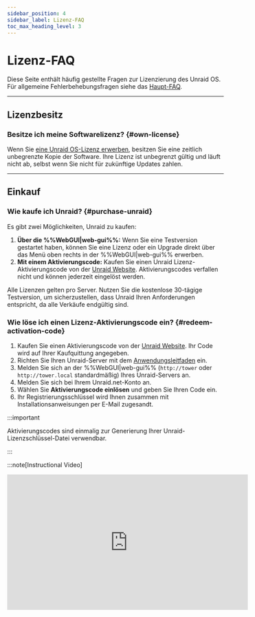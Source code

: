 ```yaml
---
sidebar_position: 4
sidebar_label: Lizenz-FAQ
toc_max_heading_level: 3
---
```


# Lizenz-FAQ

Diese Seite enthält häufig gestellte Fragen zur Lizenzierung des Unraid OS. Für allgemeine Fehlerbehebungsfragen siehe das [Haupt-FAQ](faq.mdx).

---

## Lizenzbesitz

### Besitze ich meine Softwarelizenz? {#own-license}

Wenn Sie [eine Unraid OS-Lizenz erwerben](https://unraid.net/pricing), besitzen Sie eine zeitlich unbegrenzte Kopie der Software. Ihre Lizenz ist unbegrenzt gültig und läuft nicht ab, selbst wenn Sie nicht für zukünftige Updates zahlen.

---

## Einkauf

### Wie kaufe ich Unraid? {#purchase-unraid}

Es gibt zwei Möglichkeiten, Unraid zu kaufen:

1. **Über die %%WebGUI|web-gui%%:** Wenn Sie eine Testversion gestartet haben, können Sie eine Lizenz oder ein Upgrade direkt über das Menü oben rechts in der %%WebGUI|web-gui%% erwerben.
2. **Mit einem Aktivierungscode:** Kaufen Sie einen Unraid Lizenz-Aktivierungscode von der [Unraid Website](https://unraid.net/pricing). Aktivierungscodes verfallen nicht und können jederzeit eingelöst werden.

Alle Lizenzen gelten pro Server. Nutzen Sie die kostenlose 30-tägige Testversion, um sicherzustellen, dass Unraid Ihren Anforderungen entspricht, da alle Verkäufe endgültig sind.

### Wie löse ich einen Lizenz-Aktivierungscode ein? {#redeem-activation-code}

1. Kaufen Sie einen Aktivierungscode von der [Unraid Website](https://unraid.net/pricing). Ihr Code wird auf Ihrer Kaufquittung angegeben.
2. Richten Sie Ihren Unraid-Server mit dem [Anwendungsleitfaden](../getting-started/set-up-unraid/create-your-bootable-media.mdx) ein.
3. Melden Sie sich an der %%WebGUI|web-gui%% (`http://tower` oder `http://tower.local` standardmäßig) Ihres Unraid-Servers an.
4. Melden Sie sich bei Ihrem Unraid.net-Konto an.
5. Wählen Sie **Aktivierungscode einlösen** und geben Sie Ihren Code ein.
6. Ihr Registrierungsschlüssel wird Ihnen zusammen mit Installationsanweisungen per E-Mail zugesandt.

:::important

Aktivierungscodes sind einmalig zur Generierung Ihrer Unraid-Lizenzschlüssel-Datei verwendbar.

:::

:::note[Instructional Video]

<div style={{ display: "flex", justifyContent: "center", margin: "20px 0" }}>
  <iframe title="Loom Durchlauf: Unraid-Lizenzierung FAQ" width="560" height="315" src="https://www.loom.com/embed/3ceb40440240474aaa80a0b7e3e69cb2" frameBorder="0" webkitAllowFullScreen mozAllowFullScreen allowFullScreen allow="Autoplay; Vollbild" />
</div>

:::

### Ich bin Wiederverkäufer/OEM und muss eine Lizenz im Auftrag meines Kunden kaufen. Was soll ich tun? {#oem-purchase}

Sie können eine Lizenz über die %%WebGUI|web-gui%% oder durch den Erwerb eines Aktivierungscodes auf der [Unraid-Website](https://unraid.net/pricing) erwerben.

Wählen Sie beim Bezahlen die "OEM"-Option aus und geben Sie Ihre Kaufdaten ein, einschließlich Name und E-Mail-Adresse Ihres Kunden. Der Lizenzschlüssel wird auf den Namen Ihres Kunden ausgestellt und direkt an ihn gesendet. Nach dem Bezahlen finden Sie auch einen Link zum Herunterladen der Rechnung.

Für OEM-/Wiederverkäuferpreise (10 Lizenzen oder mehr) [kontaktieren Sie Unraid](https://unraid.net/contact) für Sonderpreise.

---

## Lizenzverwaltung

### Wie upgrade ich meine Unraid-Lizenz? {#upgrade-license}

Sie können Ihre Lizenz jederzeit in der %%WebGUI|web-gui%% (***Tools → Registration***) oder [über das Kontoportal](https://account.unraid.net/keys) (durch Klicken auf **••• More** und Auswählen von **Upgrade Key**) upgraden.

<div style={{ display: "flex", justifyContent: "center", margin: "20px 0" }}>
  | Upgrade-Pfad         | Einmalige Upgrade-Gebühr | Neue Gerätebegrenzung¹ |
  | -------------------- | ------------------------ | ---------------------- |
  | Starter → Unleashed  | 69 $ USD                 | Unbegrenzt²            |
  | Starter → Lifetime   | 209 $ USD                | Unbegrenzt²            |
  | Unleashed → Lifetime | 149 $ USD                | Unbegrenzt²            |
  | Basic → Unleashed    | 49 $ USD                 | Unbegrenzt²            |
  | Plus → Unleashed     | 19 $ USD                 | Unbegrenzt²            |
  | Basic → Plus         | 89 $ USD                 | Bis zu 12 Geräte¹      |
  | Basic → Pro          | 139 $ USD                | Bis zu 30 Geräte¹      |
  | Plus → Pro           | 109 $ USD                | Bis zu 30 Geräte¹      |
</div>

**Jährliche Verlängerungsgebühr** (nur Starter & Unleashed): 36 $ USD

<sup>1</sup> Angeschlossene Speichermedien bezieht sich auf die Gesamtzahl der Festplatten, die Sie anschließen dürfen, bevor der %%array|array%% gestartet wird (dies schließt das USB-Flash-Startgerät nicht ein).\
<sup>2</sup> "Unbegrenzt" bedeutet, dass Sie nicht durch die Lizenz, sondern durch Hardware- und Betriebssystemeinschränkungen begrenzt sind. Zusätzliche Speichermedien können für %%VMs|vm%%, nicht zugewiesene Geräte oder andere Unraid-Funktionen verwendet werden.\*

### Wie installiere ich meine Lizenzschlüssel-Datei manuell auf meinem USB-Flash-Gerät? {#manual-keyfile-install}

#### Manuelle (Offline) Methode

1. Stellen Sie sicher, dass Sie ein aktuelles Backup Ihres USB-Laufwerks haben. Verwenden Sie [Unraid Connect](../../unraid-connect/overview-and-setup.mdx) (empfohlen) oder die lokale Backup-Option unter ***Main → Flash → Flash Backup***.
2. Fahren Sie Ihren Unraid-Server herunter und entfernen Sie das USB-Flash-Gerät.
3. Schließen Sie den USB-Flash an einen anderen Computer an.
4. Öffnen Sie das USB-Laufwerk und kopieren Sie Ihre `.key` Datei in den `/config` Ordner.
   *Stellen Sie sicher, dass dies die einzige `.key` Datei ist - löschen Sie alle anderen.*
5. Werfen Sie das USB-Flash-Gerät sicher aus, installieren Sie es wieder in Ihrem Server und starten Sie diesen neu.

#### Netzwerk (Online) Methode

1. Wenn Ihr Server läuft und das Flash-Share in Ihrem Netzwerk sichtbar ist, navigieren Sie zum Flash-Share unter **Netzwerk**.
2. Ziehen Sie die Registrierungsschlüsseldatei in das `config`-Verzeichnis.
3. In der %%WebGUI|web-gui%% **Stoppen** Sie das %%array|array%%, und **Starten** Sie das %%array|array%% erneut, um den neuen Schlüssel anzuwenden.

### Wie kann ich meinen Registrierungstyp bestimmen? {#registration-type}

Navigieren Sie zu ***Werkzeuge → Registrierung*** im %%WebGUI|web-gui%%. Dort finden Sie Ihren aktuellen Lizenztyp und Registrierungsdetails.

---

## Lizenztypen & Funktionen

### Ist Unraid OS ein Abonnement? {#subscription}

Nein. Unraid OS ist eine **zeitlich unbegrenzte Lizenz**:

- **Starter** und **Unleashed** beinhalten ein Jahr lang Updates, danach können Sie eine jährliche Verlängerungsgebühr von 36 $ USD zahlen (optional).
- **Lifetime** beinhaltet Updates für die gesamte Produktlebensdauer.
- Wenn Sie sich entscheiden, die Verlängerungsgebühr nicht zu bezahlen, behalten Sie Ihre bestehende Version auf unbestimmte Zeit; Sie erhalten einfach keine neuen Hauptupdates.

Sie behalten Ihre Lizenz auch dann, wenn Sie aufhören, für Updates zu zahlen.

### Was passiert, wenn ich meine Starter- oder Unleashed-Lizenz nicht verlängere? {#no-extension}

- Sie behalten Ihre Lizenz und können Ihre aktuelle Version des Unraid OS auf unbestimmte Zeit verwenden.
- Sie erhalten keine neuen Funktionsupdates oder großen Versionsupgrades.
- Sie bleiben berechtigt, Patch-Releases und Sicherheitsupdates innerhalb derselben Minor-Version zu erhalten (z.B. 7.1.x, wenn Ihre Lizenz bei 7.1.0 abgelaufen ist).
- Sobald eine neue Minor-Version veröffentlicht wird (z.B. 7.2.0), werden nur Sicherheitsupdates für die vorherige Minor-Version bereitgestellt.
- Wenn eine Version das Ende ihres Lebenszyklus (EOL) erreicht, werden keine weiteren Updates bereitgestellt.
- Sie können die Verlängerungsgebühr jederzeit zahlen, um wieder Zugriff auf die neuesten Updates zu erhalten.

### Was passiert mit Vorabversionen (Beta/RC-Versionen)? {#pre-release-policy}

- Vorabversionen (Beta- und Release Candidate) sind für Testzwecke gedacht und können Fehler enthalten.
- Installieren Sie Vorabversionen nur auf Nicht-Produktionssystemen.
- Die Unterstützung für Vorabversionen endet, wenn die stabile Version veröffentlicht wird.
- Ihre Lizenz muss am Tag der stabilen Veröffentlichung für OS-Updates berechtigt sein, um die stabile Version zu empfangen.
- Wenn Ihre Lizenz vor der stabilen Veröffentlichung abläuft, müssen Sie Ihre Lizenz verlängern, um ein Update durchzuführen oder zu einer unterstützten stabilen Version zurückzukehren.
- Ihre Lizenz bleibt auch nach Ablauf gültig; Sie benötigen nur eine aktive Lizenz für neue Updates.

### Was bedeutet "unlimited" für angeschlossene Speichergeräte? {#unlimited-storage}

"Unbegrenzt" bezieht sich auf die maximale Anzahl von Speichergeräten, die Sie basierend auf Ihrer Lizenzstufe an Ihren Unraid-Server anschließen können.

Hier sind die aktuellen Grenzen:

<div style={{ display: "flex", justifyContent: "center", margin: "20px 0" }}>
  | Lizenzstufe  | %%Parity\|parity%%-Protected %%Array\|array%% | Benannte Pools | Geräte pro Pool | Gesamte Speichergeräte |
  | ------------ | --------------------------------------------- | -------------- | --------------- | ---------------------- |
  | Starter      | Bis zu 6                                      | 1              | Bis zu 6        | 6                      |
  | Unbeschränkt | Up to 30 (28 data + 2 %%parity\|parity%%)     | Bis zu 35      | Bis zu 60       | Unbegrenzt\*           |
  | Lebenslang   | Up to 30 (28 data + 2 %%parity\|parity%%)     | Bis zu 35      | Bis zu 60       | Unbegrenzt\*           |
</div>

\* *"Unbegrenzt" bedeutet, dass Sie nicht durch die Lizenz, sondern durch Hardware- und Betriebssystemeinschränkungen begrenzt sind. Zusätzliche Speichermedien können für virtuelle Maschinen, nicht zugewiesene Geräte oder andere Unraid-Funktionen verwendet werden.*

---

## Fehlerbehebung

### Was passiert, wenn mein USB-Flash-Gerät ausfällt? Muss ich eine neue Lizenz kaufen? {#usb-failure-license}

Nein, Sie müssen Ihre Lizenz nicht neu kaufen, wenn Ihr USB-Flash-Gerät ausfällt.

So übertragen Sie Ihre Lizenz:

1. Bereiten Sie ein neues, hochqualitatives [USB-Flash-Gerät](../getting-started/set-up-unraid/create-your-bootable-media.mdx) vor.
2. Installieren Sie das Unraid-Betriebssystem auf dem neuen Gerät mittels USB-Flash-Creator oder einer manuellen Methode.
3. Starten Sie Ihren Server mit dem neuen Flash-Gerät.
4. Gehen Sie zu ***Werkzeuge → Registrierung*** im %%WebGUI|web-gui%%.
5. Klicken Sie auf **Schlüssel Ersetzen** und folgen Sie den Anweisungen, um Ihre Lizenz auf das neue Gerät zu übertragen.

Die erste Übertragung kann jederzeit erfolgen, während nachfolgende Übertragungen einmal alle 12 Monate über das automatische System erlaubt sind. Wenn Sie Ihre Lizenz vor Ablauf der 12 Monate erneut übertragen müssen, wenden Sie sich an den Unraid-Support mit den alten und neuen USB-%%GUID|guid%%s für manuelle Unterstützung.

:::tip

Sichern Sie Ihr USB-Gerät regelmäßig mit [Unraid Connect](../../unraid-connect/overview-and-setup.mdx), um die Wiederherstellung zu vereinfachen und Datenverlust zu vermeiden.

:::

### Was soll ich tun, wenn ich beim Registrieren meines Flash-Geräts einen Fehler erhalte: '####-####-####-#############' ist bereits einem anderen Benutzer zugeordnet? {#guid-error}

Dieser Fehler zeigt an, dass Ihr USB-Flashgerät keine eindeutige Hardware-ID (%%GUID|guid%%) besitzt, wodurch es nicht mit dem Unraid OS registriert werden kann. Um dieses Problem zu lösen, verwenden Sie ein anderes USB-Flash-Laufwerk. Marken, die für eindeutige %%GUID|guid%%s bekannt sind, schließen Lexar, Samsung, Kingston und PNY ein.

---

## Testlizenzen

### Wie funktionieren Unraid-Testversionen? {#trial-license}

- Testlizenzen dauern 30 Tage und bieten die volle Unraid-Funktionalität ohne Speichergerätelimit.
- Sie benötigen ein qualitativ hochwertiges USB-Flash-Laufwerk und das Unraid-USB-Creator-Tool.
- Konsultieren Sie den [Leitfaden „Erste Schritte“](../getting-started/set-up-unraid/create-your-bootable-media.mdx) für Servereinstellungen.
- Testlizenzen erfordern beim Start eine Internetverbindung zur anfänglichen Validierung.
- Sie können Ihren Test um 15 Tage verlängern, wenn Sie mehr Zeit für die Bewertung von Unraid benötigen. Sie können dies zweimal tun, insgesamt 60 Tage (Details unten).

### Wie verlängere ich meine Testphase? {#extend-trial}

Registrierungsschlüssel für Unraid-Testversionen sind 30 Tage gültig und können zweimal um jeweils 14 zusätzliche Tage verlängert werden. Nach zwei Testphasenverlängerungen können keine weiteren Verlängerungen gewährt werden. Um eine Verlängerung zu beantragen, müssen Sie das Array stoppen, zur **Werkzeuge > Registrierung** Seite navigieren und auf "Verlängerung anfordern" klicken.

Wenn die zwei zusätzlichen Verlängerungen nicht verwendet wurden und diese Option nicht für Sie erscheint, oder wenn es aus einem anderen Grund nicht funktioniert, senden Sie uns bitte die Flash-Laufwerks-GUID von **Werkzeuge > Registrierung** an [contact@unraid.net](mailto:contact@unraid.net) oder über unser Support-Portal unter [support.unraid.net](https://support.unraid.net/support/home) und wir helfen Ihnen gerne weiter.

### Kann ich meinen Testschlüssel auf ein neues Flash-Gerät übertragen? {#trial-key-transfer}

Nein, Testanmeldungen sind nur auf dem ursprünglichen USB-Flash-Gerät gültig. Wenn Sie eine Lizenz erwerben möchten, können Sie Ihre Konfiguration auf ein neues Flash-Gerät übertragen und dann einen Registrierungsschlüssel kaufen; jedoch kann der Test auf einem neuen Gerät nicht fortgesetzt werden.
